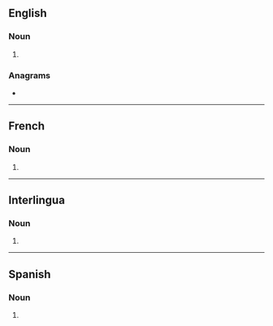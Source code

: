 ==English==

===Noun===
{{head|en|noun plural form}}

# {{plural of|maestro|lang=en}}

===Anagrams===
* {{anagrams|en|a=aemorsst|Masorets|masorets|massoret|seastorm}}

----

==French==

===Noun===
{{head|fr|noun plural form|g=m}}

# {{plural of|maestro|lang=fr}}

----

==Interlingua==

===Noun===
{{head|ia|noun form}}

# {{plural of|maestro|lang=ia}}

----

==Spanish==

===Noun===
{{head|es|noun form|g=m-p}}

# {{masculine plural of|lang=es|maestro}}